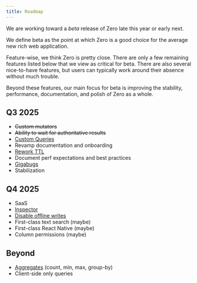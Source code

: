```yaml
---
title: Roadmap
---
```


We are working toward a *beta* release of Zero late this year or early next.

We define beta as the point at which Zero is a good choice for the average new rich web application. 

Feature-wise, we think Zero is pretty close. There are only a few remaining features listed below that we view as critical for beta. There are also several nice-to-have features, but users can typically work around their absence without much trouble.

Beyond these features, our main focus
for beta is improving the stability, performance, documentation, and polish of Zero as a whole.

## Q3 2025

- ~~Custom mutators~~
- ~~Ability to wait for authoritative results~~
- [Custom Queries](https://bugs.rocicorp.dev/issue/3453)
- Revamp documentation and onboarding
- [Rework TTL](https://bugs.rocicorp.dev/issue/4017)
- Document perf expectations and best practices
- [Gigabugs](https://bugs.rocicorp.dev/issue/3158)
- Stabilization

## Q4 2025

- SaaS
- [Inspector](https://bugs.rocicorp.dev/issue/4018)
- [Disable offline writes](https://bugs.rocicorp.dev/issue/4019)
- First-class text search (maybe)
- First-class React Native (maybe)
- Column permissions (maybe)

## Beyond

- [Aggregates](https://bugs.rocicorp.dev/issue/3040) (count, min, max, group-by)
- Client-side only queries
